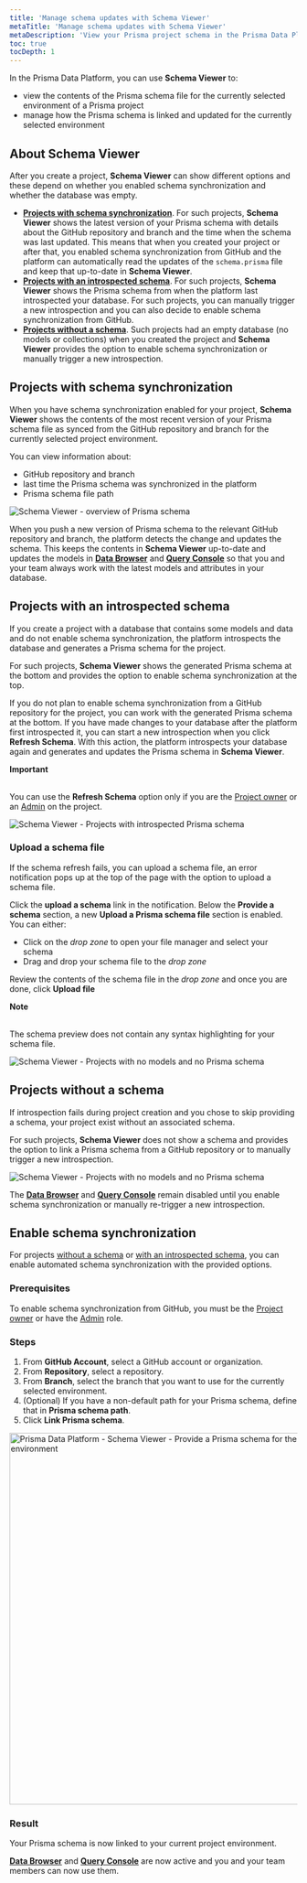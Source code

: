 ```yaml
---
title: 'Manage schema updates with Schema Viewer'
metaTitle: 'Manage schema updates with Schema Viewer'
metaDescription: 'View your Prisma project schema in the Prisma Data Platform in Schema Viewer'
toc: true
tocDepth: 1
---
```


<TopBlock>

In the Prisma Data Platform, you can use **Schema Viewer** to:

- view the contents of the Prisma schema file for the currently selected environment of a Prisma project
- manage how the Prisma schema is linked and updated for the currently selected environment

</TopBlock>

## About Schema Viewer

After you create a project, **Schema Viewer** can show different options and these depend on whether you enabled schema synchronization and whether the database was empty.

- [**Projects with schema synchronization**](#projects-with-schema-synchronization). For such projects, **Schema Viewer** shows the latest version of your Prisma schema with details about the GitHub repository and branch and the time when the schema was last updated. This means that when you created your project or after that, you enabled schema synchronization from GitHub and the platform can automatically read the updates of the `schema.prisma` file and keep that up-to-date in **Schema Viewer**.
- [**Projects with an introspected schema**](#projects-with-an-introspected-schema). For such projects, **Schema Viewer** shows the Prisma schema from when the platform last introspected your database. For such projects, you can manually trigger a new introspection and you can also decide to enable schema synchronization from GitHub.
- [**Projects without a schema**](#projects-without-a-schema). Such projects had an empty database (no models or collections) when you created the project and **Schema Viewer** provides the option to enable schema synchronization or manually trigger a new introspection.

## Projects with schema synchronization

When you have schema synchronization enabled for your project, **Schema Viewer** shows the contents of the most recent version of your Prisma schema file as synced from the GitHub repository and branch for the currently selected project environment.

You can view information about:

- GitHub repository and branch
- last time the Prisma schema was synchronized in the platform
- Prisma schema file path

<img
  src="images/schema-viewer/overview.png"
  title="Schema Viewer - overview of Prisma schema"
  alt="Schema Viewer - overview of Prisma schema"
/>

When you push a new version of Prisma schema to the relevant GitHub repository and branch, the platform detects the change and updates the schema. This keeps the contents in **Schema Viewer** up-to-date and updates the models in [**Data Browser**](/data-platform/data-browser) and [**Query Console**](/data-platform/query-console) so that you and your team always work with the latest models and attributes in your database.

## Projects with an introspected schema

If you create a project with a database that contains some models and data and do not enable schema synchronization, the platform introspects the database and generates a Prisma schema for the project.

For such projects, **Schema Viewer** shows the generated Prisma schema at the bottom and provides the option to enable schema synchronization at the top.

If you do not plan to enable schema synchronization from a GitHub repository for the project, you can work with the generated Prisma schema at the bottom. If you have made changes to your database after the platform first introspected it, you can start a new introspection when you click **Refresh Schema**. With this action, the platform introspects your database again and generates and updates the Prisma schema in **Schema Viewer**.

<Admonition type="alert">

**Important**<br /><br />

You can use the **Refresh Schema** option only if you are the [Project owner](/data-platform/members/roles-permissions) or an [Admin](/data-platform/members/roles-permissions) on the project.

</Admonition>

<img
  src="images/schema-viewer/project-introspected-schema.png"
  title="Schema Viewer - Projects with introspected Prisma schema"
  alt="Schema Viewer - Projects with introspected Prisma schema"
/>

### Upload a schema file

If the schema refresh fails, you can upload a schema file, an error notification pops up at the top of the page with the option to upload a schema file.

Click the **upload a schema** link in the notification. Below the **Provide a schema** section, a new **Upload a Prisma schema file** section is enabled. You can either:

- Click on the _drop zone_ to open your file manager and select your schema
- Drag and drop your schema file to the _drop zone_

Review the contents of the schema file in the _drop zone_ and once you are done, click **Upload file**

<Admonition>

**Note**<br /><br />

The schema preview does not contain any syntax highlighting for your schema file.

</Admonition>

<img
  src="images/schema-viewer/project-schema-viewer.png"
  title="Schema Viewer - Projects with no models and no Prisma schema"
  alt="Schema Viewer - Projects with no models and no Prisma schema"
/>

## Projects without a schema

If introspection fails during project creation and you chose to skip providing a schema, your project exist without an associated schema.

For such projects, **Schema Viewer** does not show a schema and provides the option to link a Prisma schema from a GitHub repository or to manually trigger a new introspection.

<img
  src="images/schema-viewer/project-no-models-no-schema.png"
  title="Schema Viewer - Projects with no models and no Prisma schema"
  alt="Schema Viewer - Projects with no models and no Prisma schema"
/>

The [**Data Browser**](/data-platform/data-browser) and [**Query Console**](/data-platform/query-console) remain disabled until you enable schema synchronization or manually re-trigger a new introspection.

## Enable schema synchronization

For projects [without a schema](#projects-without-a-schema) or [with an introspected schema](#projects-with-an-introspected-schema), you can enable automated schema synchronization with the provided options.

### Prerequisites

To enable schema synchronization from GitHub, you must be the [Project owner](/data-platform/members/roles-permissions) or have the [Admin](/data-platform/members/roles-permissions) role.

### Steps

1. From **GitHub Account**, select a GitHub account or organization.
2. From **Repository**, select a repository.
3. From **Branch**, select the branch that you want to use for the currently selected environment.
4. (Optional) If you have a non-default path for your Prisma schema, define that in **Prisma schema path**.
5. Click **Link Prisma schema**.

<img
  src="images/schema-viewer/provide-prisma-schema.png"
  title="Prisma Data Platform - Schema Viewer - Provide a Prisma schema for the current project environment"
  alt="Prisma Data Platform - Schema Viewer - Provide a Prisma schema for the current project environment"
  width="650px"
/>

### Result

Your Prisma schema is now linked to your current project environment.

[**Data Browser**](/data-platform/data-browser) and [**Query Console**](/data-platform/query-console) are now active and you and your team members can now use them.
